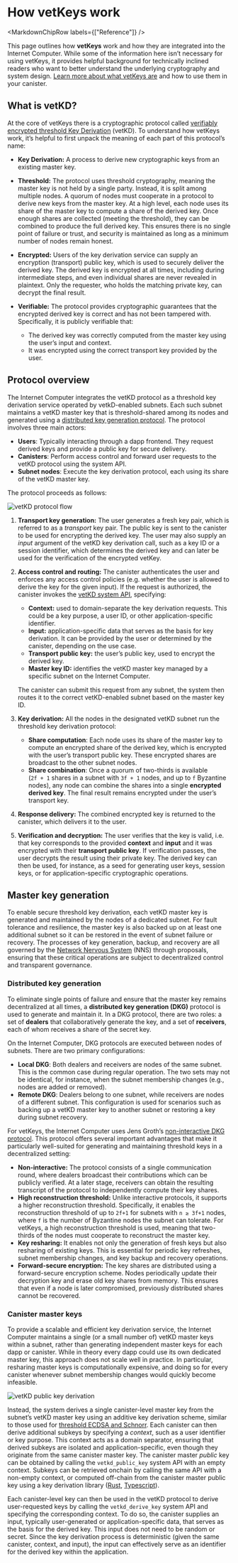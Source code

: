 
# How vetKeys work

<MarkdownChipRow labels={["Reference"]} />

This page outlines how **vetKeys** work and how they are integrated into the Internet Computer. While some of the information here isn’t necessary for using vetKeys, it provides helpful background for technically inclined readers who want to better understand the underlying cryptography and system design. [Learn more about what vetKeys are](/docs/building-apps/network-features/vetkeys/introduction) and how to use them in your canister.

## What is vetKD?

At the core of vetKeys there is a cryptographic protocol called [verifiably encrypted threshold Key Derivation](https://eprint.iacr.org/2023/616) (vetKD). To understand how vetKeys work, it’s helpful to first unpack the meaning of each part of this protocol’s name:

* **Key Derivation:** A process to derive new cryptographic keys from an existing master key.  

* **Threshold:** The protocol uses threshold cryptography, meaning the master key is not held by a single party. Instead, it is split among multiple nodes. A quorum of nodes must cooperate in a protocol to derive new keys from the master key. At a high level, each node uses its share of the master key to compute a share of the derived key. Once enough shares are collected (meeting the threshold), they can be combined to produce the full derived key. This ensures there is no single point of failure or trust, and security is maintained as long as a minimum number of nodes remain honest.  

* **Encrypted:** Users of the key derivation service can supply an encryption (transport) public key, which is used to securely deliver the derived key. The derived key is encrypted at all times, including during intermediate steps, and even individual shares are never revealed in plaintext. Only the requester, who holds the matching private key, can decrypt the final result.  

* **Verifiable:** The protocol provides cryptographic guarantees that the encrypted derived key is correct and has not been tampered with. Specifically, it is publicly verifiable that:  
  * The derived key was correctly computed from the master key using the user’s input and context.  
  * It was encrypted using the correct transport key provided by the user.

## Protocol overview

The Internet Computer integrates the vetKD protocol as a threshold key derivation service operated by vetkD-enabled subnets. Each such subnet maintains a vetKD master key that is threshold-shared among its nodes and generated using a [distributed key generation protocol](/docs/references/vetkeys-overview#master-key-generation). The protocol involves three main actors:

* **Users**: Typically interacting through a dapp frontend. They request derived keys and provide a public key for secure delivery.  
* **Canisters**: Perform access control and forward user requests to the vetKD protocol using the system API.  
* **Subnet nodes**: Execute the key derivation protocol, each using its share of the vetKD master key.


The protocol proceeds as follows:

![vetKD protocol flow](./_attachments/vetkd_diagram.png)

1. **Transport key generation:** The user generates a fresh key pair, which is referred to as a *transport* key pair. The public key is sent to the canister to be used for encrypting the derived key. The user may also supply an *input* argument of the vetKD key derivation call, such as a key ID or a session identifier, which determines the derived key and can later be used for the verification of the encrypted vetKey.  

2. **Access control and routing:** The canister authenticates the user and enforces any access control policies (e.g. whether the user is allowed to derive the key for the given input). If the request is authorized, the canister invokes the [vetKD system API](/docs/building-apps/network-features/vetkeys/api), specifying:  
   * **Context:** used to domain-separate the key derivation requests. This could be a key purpose, a user ID, or other application-specific identifier.   
   * **Input:** application-specific data that serves as the basis for key derivation. It can be provided by the user or determined by the canister, depending on the use case.  
   * **Transport public key:** the user’s public key, used to encrypt the derived key.  
   * **Master key ID:** identifies the vetKD master key managed by a specific subnet on the Internet Computer. 

   The canister can submit this request from any subnet, the system then routes it to the correct vetKD-enabled subnet based on the master key ID. 

3. **Key derivation:** All the nodes in the designated vetKD subnet run the threshold key derivation protocol:  
    * **Share computation**: Each node uses its share of the master key to compute an encrypted share of the derived key, which is encrypted with the user’s transport public key. These encrypted shares are broadcast to the other subnet nodes.  
    * **Share combination**: Once a quorum of two-thirds is available (`2f + 1` shares in a subnet with `3f + 1` nodes, and up to `f` Byzantine nodes), any node can combine the shares into a single **encrypted derived key**. The final result remains encrypted under the user’s transport key.  
4. **Response delivery:** The combined encrypted key is returned to the canister, which delivers it to the user.  
5. **Verification and decryption:** The user verifies that the key is valid, i.e. that key corresponds to the provided **context** and **input** and it was encrypted with their **transport public key**. If verification passes, the user decrypts the result using their private key. The derived key can then be used, for instance, as a seed for generating user keys, session keys, or for application-specific cryptographic operations.

## Master key generation

To enable secure threshold key derivation, each vetKD master key is generated and maintained by the nodes of a dedicated subnet. For fault tolerance and resilience, the master key is also backed up on at least one additional subnet so it can be restored in the event of subnet failure or recovery. The processes of key generation, backup, and recovery are all governed by the [Network Nervous System](https://learn.internetcomputer.org/hc/en-us/articles/33692645961236-Overview) (NNS) through proposals, ensuring that these critical operations are subject to decentralized control and transparent governance.

### Distributed key generation

To eliminate single points of failure and ensure that the master key remains decentralized at all times, a **distributed key generation (DKG)** protocol is used to generate and maintain it. In a DKG protocol, there are two roles: a set of **dealers** that collaboratively generate the key, and a set of **receivers**, each of whom receives a share of the secret key. 

On the Internet Computer, DKG protocols are executed between nodes of subnets. There are two primary configurations:

* **Local DKG**: Both dealers and receivers are nodes of the same subnet. This is the common case during regular operation. The two sets may not be identical, for instance, when the subnet membership changes (e.g., nodes are added or removed).  
* **Remote DKG**: Dealers belong to one subnet, while receivers are nodes of a different subnet. This configuration is used for scenarios such as backing up a vetKD master key to another subnet or restoring a key during subnet recovery.

For vetKeys, the Internet Computer uses Jens Groth’s [non-interactive DKG protocol](https://eprint.iacr.org/2021/339). This protocol offers several important advantages that make it particularly well-suited for generating and maintaining threshold keys in a decentralized setting:

* **Non-interactive:** The protocol consists of a single communication round, where dealers broadcast their contributions which can be publicly verified. At a later stage, receivers can obtain the resulting transcript of the protocol to independently compute their key shares.  
* **High reconstruction threshold:** Unlike interactive protocols, it supports a higher reconstruction threshold. Specifically, it enables the reconstruction threshold of up to `2f+1` for subnets with `n ≥ 3f+1` nodes, where `f` is the number of Byzantine nodes the subnet can tolerate. For vetKeys, a high reconstruction threshold is used, meaning that two-thirds of the nodes must cooperate to reconstruct the master key.  
* **Key resharing:** It enables not only the generation of fresh keys but also resharing of existing keys. This is essential for periodic key refreshes, subnet membership changes, and key backup and recovery operations.   
* **Forward-secure encryption:** The key shares are distributed using a forward-secure encryption scheme. Nodes periodically update their decryption key and erase old key shares from memory. This ensures that even if a node is later compromised, previously distributed shares cannot be recovered.

### Canister master keys

To provide a scalable and efficient key derivation service, the Internet Computer maintains a single (or a small number of) vetKD master keys within a subnet, rather than generating independent master keys for each dapp or canister. While in theory every dapp could use its own dedicated master key, this approach does not scale well in practice. In particular, resharing master keys is computationally expensive, and doing so for every canister whenever subnet membership changes would quickly become infeasible.

![vetKD public key derivation](./_attachments/vetkd_derivation.png)

Instead, the system derives a single canister-level master key from the subnet’s vetKD master key using an additive key derivation scheme, similar to those used for [threshold ECDSA and Schnorr](/docs/references/t-sigs-how-it-works#key-derivation). Each canister can then derive additional subkeys by specifying a *context*, such as a user identifier or key purpose. This context acts as a domain separator, ensuring that derived subkeys are isolated and application-specific, even though they originate from the same canister master key. The canister master _public_ key can be obtained by calling the `vetkd_public_key` system API with an empty context. Subkeys can be retrieved onchain by calling the same API with a non-empty context, or computed off-chain from the canister master public key using a key derivation library ([Rust](https://docs.rs/ic-vetkeys/latest/ic_vetkeys/), [Typescript](https://dfinity.github.io/vetkeys/modules/_dfinity_vetkeys.html)). 

Each canister-level key can then be used in the vetKD protocol to derive user-requested keys by calling the `vetkd_derive_key` system API and specifying the corresponding context. To do so, the canister supplies an input, typically user-generated or application-specific data, that serves as the basis for the derived key. This input does not need to be random or secret. Since the key derivation process is deterministic (given the same canister, context, and input), the input can effectively serve as an identifier for the derived key within the application.

